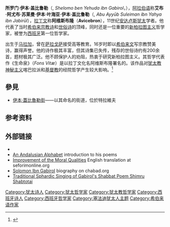 {{Infobox philosopher
| name             = 伊本·盖比鲁勒<br>Ibn Gabirol
| image            = Ibn Gabirol.JPG
| image_size       = 
| caption          = Ibn Gabirol
| other_names      = 阿维斯布隆<br>Avicebron
| birth_date       = 约1021年
| birth_place      = [[马拉加|马拉加]]
| death_date       = 约1058年
| death_place      = [[巴伦西亚|巴伦西亚]]
| era              = [[中世纪哲学|中世纪哲学]]
| region           = 
| religion         =
| school_tradition =  [[犹太教哲学|犹太教哲学]]
| books            = 《生命泉》
}}
'''所罗门·伊本·盖比鲁勒'''（{{lang-he|שלמה בן יהודה אבן גבירול}}, ''Shelomo ben Yehuda ibn Gabirol''，{{bd|约1021年||约1058年|}}），[[阿拉伯语|阿拉伯语]]称'''艾布·阿尤布·苏莱曼·伊本·叶海亚·伊本·盖比鲁勒'''（{{lang-ar|أبوأيوب سليمان بن يحيى بن جبيرول}}, ''Abu Ayyūb Suleiman ibn Yahya ibn Jabirūl''），[[拉丁文|拉丁文]]称'''阿维斯布隆'''（'''Avicebron'''），11世纪[[安达卢斯|安达卢斯]][[犹太|犹太]]学者。他代表了当时[[希伯来|希伯来]][[宗教诗|宗教诗]]和[[世俗诗|世俗诗]]的顶峰，同时还是一位重要的[[新柏拉图主义|新柏拉图主义]]哲学家，被誉为[[西班牙|西班牙]]第一位哲学家。

出生于[[马拉加|马拉加]]，曾在[[萨拉戈萨|萨拉戈萨]]接受高等教育。16岁时即以[[希伯来文|希伯来文]]写宗教赞美诗，赢得声誉。他的诗作极其丰富，但其诗集已失传，残存的世俗诗约有200余首，题材极其广泛。他不顾保护人的劝阻，热衷于研究新柏拉图主义。其哲学代表作《生命泉》（''Fons Vitæ''）是以拉丁文化名阿维斯布隆署名的。该作品对[[犹太教|犹太教]][[神秘主义|神秘主义]]喀巴拉派和[[基督教|基督教]]的经院哲学产生较大影响。<ref>{{cite book zh |author=|title=《大不列颠百科全书：国际中文版·第八卷》|format=M|edition=1 |location=北京 |publisher=中国大百科全书出版社 |date=1999年4月 |pages=293页 |id= ISBN 7-5000-6060-2}}</ref>

== 參見 ==
* [[伊本·蓋比魯勒街|伊本·蓋比魯勒街]]——以其命名的街道，位於特拉維夫

==参考资料==
{{reflist}}
==外部链接==
{{wikisourcepar|Author:Solomon Ibn Gabirol|Solomon Ibn Gabirol}}
* {{sep entry|ibn-gabirol|Solomon Ibn Gabirol|Sarah Pessin}}
* [https://web.archive.org/web/20060903172418/http://www.pupress.princeton.edu/chapters/s6933.html An Andalusian Alphabet] introduction to his poems
* [http://www.seforimonline.org/seforim/the_improvement_of_the_moral_qualities.pdf Improvement of the Moral Qualities]{{dead link|date=2017年11月 |bot=InternetArchiveBot |fix-attempted=yes }} English translation at seforimonline.org
* [http://www.chabad.org/library/article.asp?AID=111875 Solomon Ibn Gabirol] {{Wayback|url=http://www.chabad.org/library/article.asp?AID=111875 |date=20070506111316 }} biography on chabad.org
* [https://web.archive.org/web/20160303183735/http://hibba.org/node/407 Traditional Sphardic Singing of Gabirol's Shabbat Poem Shimru Shabtotai]

{{Authority control}}

{{DEFAULTSORT:Gabirol, Solomon ibn}}
[[Category:犹太诗人|Category:犹太诗人]]
[[Category:犹太哲学家|Category:犹太哲学家]]
[[Category:犹太教哲学家|Category:犹太教哲学家]]
[[Category:西班牙诗人|Category:西班牙诗人]]
[[Category:西班牙哲学家|Category:西班牙哲学家]]
[[Category:塞法迪犹太人主题|Category:塞法迪犹太人主题]]
[[Category:希伯来语作家|Category:希伯来语作家]]
